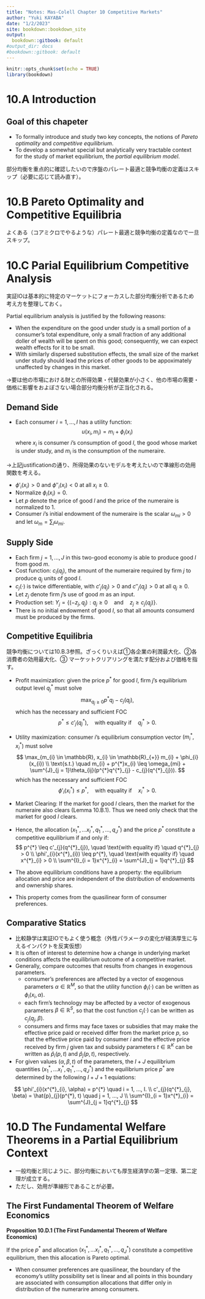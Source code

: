 ```yaml
---
title: "Notes: Mas-Colell Chapter 10 Competitive Markets"
author: "Yuki KAYABA"
date: "1/2/2023"
site: bookdown::bookdown_site
output:
  bookdown::gitbook: default
#output_dir: docs
#bookdown::gitbook: default
---
```


```r
knitr::opts_chunk$set(echo = TRUE)
library(bookdown)
```

# 10.A Introduction

## Goal of this chapeter
- To formally introduce and study two key concepts, the notions of _Pareto optimality_ and _competitive equilibrium_.
- To develop a somewhat special but analytically very tractable context for the study of market equilibrium, the _partial equilibrium model_.

部分均衡を重点的に確認したいので序盤のパレート最適と競争均衡の定義はスキップ（必要に応じて読み直す）。

# 10.B Pareto Optimality and Competitive Equilibria

よくある（コアミクロでやるような）パレート最適と競争均衡の定義なので一旦スキップ。

# 10.C Parial Equilibrium Competitive Analysis

実証IOは基本的に特定のマーケットにフォーカスした部分均衡分析であるため考え方を整理しておく。

Partial equilibrium analysis is justified by the following reasons:

- When the expenditure on the good under study is a small portion of a
consumer's total expenditure, only a small fraction of any additional doller of wealth will be spent on this good; consequently, we can expect wealth effects for it to be small.
- With similarly dispersed substitution effects, the small size of the market under study should lead the prices of other goods to be appoximately unaffected by changes in this market.

→要は他の市場における財との所得効果・代替効果が小さく、他の市場の需要・価格に影響をおよぼさない場合部分均衡分析が正当化される。

## Demand Side

- Each consumer $i = 1, ..., I$ has a utility function: 
$$
u(x_{i}, m_{i}) = m_{i} + \phi_{i}(x_{i})
$$
where $x_{i}$ is consumer $i$'s consumption of good $l$, the good whose market is under study, and $m_{i}$ is the consumption of the numeraire.

→上記justificationの通り、所得効果のないモデルを考えたいので準線形の効用関数を考える。

- $\phi'_{i}(x_{i}) > 0$ and $\phi''_{i}(x_{i}) < 0$ at all $x_{i} \geq 0$.
- Normalize $\phi_{i}(x_{i}) = 0$.
- Let $p$ denote the price of good $l$ and the price of the numeraire is normalized to 1.
- Consumer $i$'s initial endowment of the numeraire is the scalar $\omega_{mi} > 0$ and let $\omega_{m} = \sum_{i}\omega_{mi}$.

## Supply Side

- Each firm $j = 1, ..., J$ in this two-good economy is able to produce good $l$ from good $m$.
- Cost function: $c_{l}(q_{j})$, the amount of the numeraire required by firm $j$ to produce $q_{j}$ units of good $l$.
- $c_{j}(\cdot)$ is twice differentiable, with $c'_{j}(q_{j}) > 0$ and $c''_{j}(q_{j}) > 0$ at all $q_{j} \geq 0$.
- Let $z_{j}$ denote firm $j$'s use of good $m$ as an input.
- Production set: $Y_{j} = \{(-z_{j}, q_{j}): q_{j} \geq 0 \quad \text{and} \quad z_{j} \geq c_{j}(q_{j})\}$.
- There is no initial endowment of good $l$, so that all amounts consumerd must be produced by the firms.

## Competitive Equilibria

競争均衡については10.B.3参照。ざっくりいえば①各企業の利潤最大化、②各消費者の効用最大化、③
マーケットクリアリングを満たす配分および価格を指す。

- Profit maximization: given the price $p^{*}$ for good $l$, firm $j$'s equilibrium output level $q^{*}_{j}$ must solve
$$
\max_{q_{j} \geq 0} p^{*}q_{j} - c_{j}(q_{j}),
$$
which has the necessary and sufficient FOC
$$
p^{*} \leq c'_{j}(q^{*}_{j}), \quad \text{with equality if} \quad q^{*}_{j} > 0.
$$

- Utility maximization: consumer $i$'s equilibrium consumption vector $(m^{*}_{i}, x^{*}_{i})$ must solve
$$
\max_{m_{i} \in \mathbb{R}, x_{i} \in \mathbb{R}_{+}} m_{i} + \phi_{i}(x_{i}) \\
\text{s.t.} \quad m_{i} + p^{*}x_{i} \leq \omega_{mi} + \sum^{J}_{j = 1}\theta_{ij}(p^{*}q^{*}_{j} - c_{j}(q^{*}_{j})).
$$
which has the necessary and sufficient FOC
$$
\phi'_{i}(x^{*}_{i}) \leq p^{*}, \quad \text{with equality if} \quad x^{*}_{i} > 0.
$$

- Market Clearing: If the market for good $l$ clears, then the market for the numeraire also clears (Lemma 10.B.1). Thus we need only check that the market for good $l$ clears.

- Hence, the allocation $(x^{*}_{1}, ... x^{*}_{I}, q^{*}_{1}, ..., q^{*}_{J})$ and the price $p^{*}$ constitute a competitive equilibrium if and only if:
$$
p^{*} \leq c'_{j}(q^{*}_{j}), \quad \text{with equality if} \quad q^{*}_{j} > 0 \\
\phi'_{i}(x^{*}_{i}) \leq p^{*}, \quad \text{with equality if} \quad x^{*}_{i} > 0 \\
\sum^{I}_{i = 1}x^{*}_{i} = \sum^{J}_{j = 1}q^{*}_{j} 
$$

- The above equilibrium conditions have a property: the equilibrium allocation and price are independent of the distribution of endowments and ownership shares.
- This property comes from the quasilinear form of consumer preferences.

## Comparative Statics

- 比較静学は実証IOでもよく使う概念（外性パラメータの変化が経済厚生に与えるインパクトを反実仮想）
- It is often of interest to determine how a change in underlying market conditions affects the equilibrium outcome of a competitive market.
- Generally, compare outcomes that results from changes in exogenous parameters.
  - consumer's preferences are affected by a vector of exogenous parameters $\alpha \in \mathbb{R}^{M}$, so that the utility function $\phi_{i}(\cdot)$ can be written as $\phi_{i}(x_{i}, \alpha)$.
  - each firm's technology may be affected by a vector of exogenous parameters $\beta \in \mathbb{R}^{S}$, so that the cost function $c_{j}(\cdot)$ can be written as $c_{j}(q_{j}, \beta)$.
  - consumers and firms may face taxes or subsidies that may make the effective price paid or received differ from the market price $p$, so that the effective price paid by consumer $i$ and the effective price received by firm $j$ given tax and subsidy parameters $t \in \mathbb{R}^{K}$ can be written as $\hat{p}_{i}(p, t)$ and $\hat{p}_{j}(p, t)$, respectively.
- For given values $(\alpha, \beta, t)$ of the parameters, the $I + J$ equilibrium quantities $(x^{*}_{1}, ... x^{*}_{I}, q^{*}_{1}, ..., q^{*}_{J})$ and the equilibrium price $p^{*}$ are determined by the following $I + J + 1$ equiations:

$$
\phi'_{i}(x^{*}_{i}, \alpha) = p^{*} \quad i = 1, ..., I.  \\
c'_{j}(q^{*}_{j}, \beta) = \hat{p}_{j}(p^{*}, t) \quad j = 1, ..., J \\
\sum^{I}_{i = 1}x^{*}_{i} = \sum^{J}_{j = 1}q^{*}_{j} 
$$

# 10.D The Fundamental Welfare Theorems in a Partial Equilibrium Context

- 一般均衡と同じように、部分均衡においても厚生経済学の第一定理、第二定理が成立する。
- ただし、効用が準線形であることが必要。

## The First Fundamental Theorem of Welfare Economics

**Proposition 10.D.1 (The First Fundamental Theorem of Welfare Economics)**

If the price $p^{*}$ and allocation $(x^{*}_{1}, ... x^{*}_{I}, q^{*}_{1}, ..., q^{*}_{J})$ constitute a competitive equilibrium, then this allocation is Pareto optimal.

- When consumer preferences are quasilinear, the boundary of the economy's utility possibility set is linear and all points in this boundary are associated with consumption allocations that differ only in distribution of the numerarire among consumers.














